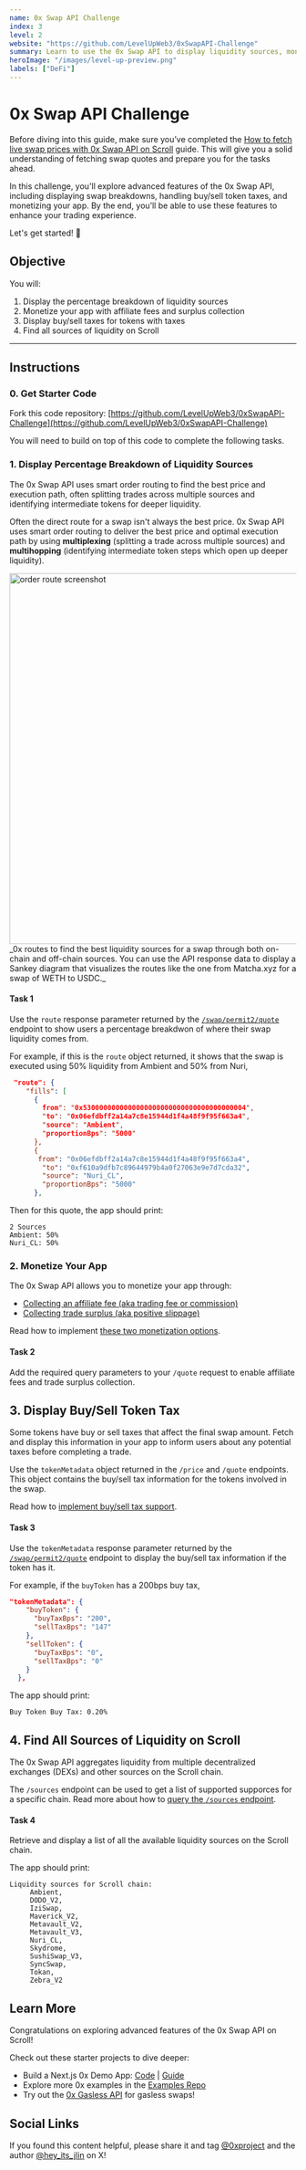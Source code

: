 ```yaml
---
name: 0x Swap API Challenge
index: 3
level: 2
website: "https://github.com/LevelUpWeb3/0xSwapAPI-Challenge"
summary: Learn to use the 0x Swap API to display liquidity sources, monetize your app, and manage token taxes on Scroll.
heroImage: "/images/level-up-preview.png"
labels: ["DeFi"]
---
```



# 0x Swap API Challenge

Before diving into this guide, make sure you’ve completed the [How to fetch live swap prices with 0x Swap API on Scroll](https://www.levelup.xyz/content/0x-on-scroll) guide. This will give you a solid understanding of fetching swap quotes and prepare you for the tasks ahead.

In this challenge, you'll explore advanced features of the 0x Swap API, including displaying swap breakdowns, handling buy/sell token taxes, and monetizing your app. By the end, you’ll be able to use these features to enhance your trading experience.

Let's get started! 💪

## Objective

You will:

1. Display the percentage breakdown of liquidity sources
2. Monetize your app with affiliate fees and surplus collection
3. Display buy/sell taxes for tokens with taxes
4. Find all sources of liquidity on Scroll

---

## Instructions

### 0. Get Starter Code

Fork this code repository: [https://github.com/LevelUpWeb3/0xSwapAPI-Challenge](https://github.com/LevelUpWeb3/0xSwapAPI-Challenge)

You will need to build on top of this code to complete the following tasks.

### 1. Display Percentage Breakdown of Liquidity Sources

The 0x Swap API uses smart order routing to find the best price and execution path, often splitting trades across multiple sources and identifying intermediate tokens for deeper liquidity.

Often the direct route for a swap isn't always the best price. 0x Swap API uses smart order routing to deliver the best price and optimal execution path by using **multiplexing** (splitting a trade across multiple sources) and **multihopping** (identifying intermediate token steps which open up deeper liquidity).

<div className="text-center">
  <img
    src="/images/challenges/order-route.png"
    alt="order route screenshot"
    width="650"
  />
  _0x routes to find the best liquidity sources for a swap through both on-chain
  and off-chain sources. You can use the API response data to display a Sankey diagram
  that visualizes the routes like the one from Matcha.xyz for a swap of WETH to USDC._
</div>

#### Task 1

Use the `route` response parameter returned by the [`/swap/permit2/quote`](https://0x.org/docs/api#tag/Swap/operation/swap::permit2::getQuote) endpoint to show users a percentage breakdwon of where their swap liquidity comes from.

For example, if this is the `route` object returned, it shows that the swap is executed using 50% liquidity from Ambient and 50% from Nuri,

```json
 "route": {
    "fills": [
      {
        from": "0x5300000000000000000000000000000000000004",
        "to": "0x06efdbff2a14a7c8e15944d1f4a48f9f95f663a4",
        "source": "Ambient",
        "proportionBps": "5000"
      },
      {
       from": "0x06efdbff2a14a7c8e15944d1f4a48f9f95f663a4",
        "to": "0xf610a9dfb7c89644979b4a0f27063e9e7d7cda32",
        "source": "Nuri_CL",
        "proportionBps": "5000"
      },
```

Then for this quote, the app should print:

```
2 Sources
Ambient: 50%
Nuri_CL: 50%
```

### 2. Monetize Your App

The 0x Swap API allows you to monetize your app through:

- [Collecting an affiliate fee (aka trading fee or commission)](https://0x.org/docs/0x-swap-api/guides/monetize-your-app-using-swap#option-1-collect-affiliate-fees)
- [Collecting trade surplus (aka positive slippage)](https://0x.org/docs/0x-swap-api/guides/monetize-your-app-using-swap#option-2-collect-trade-surplus)

Read how to implement [these two monetization options](https://0x.org/docs/0x-swap-api/guides/monetize-your-app-using-swap).

#### Task 2

Add the required query parameters to your `/quote` request to enable affiliate fees and trade surplus collection.

## 3. Display Buy/Sell Token Tax

Some tokens have buy or sell taxes that affect the final swap amount. Fetch and display this information in your app to inform users about any potential taxes before completing a trade.

Use the `tokenMetadata` object returned in the `/price` and `/quote` endpoints. This object contains the buy/sell tax information for the tokens involved in the swap.

Read how to [implement buy/sell tax support](https://0x.org/docs/developer-resources/buy-sell-tax-support).

#### Task 3

Use the `tokenMetadata` response parameter returned by the [`/swap/permit2/quote`](https://0x.org/docs/api#tag/Swap/operation/swap::permit2::getQuote) endpoint to display the buy/sell tax information if the token has it.

For example, if the `buyToken` has a 200bps buy tax,

```json
"tokenMetadata": {
    "buyToken": {
      "buyTaxBps": "200",
      "sellTaxBps": "147"
    },
    "sellToken": {
      "buyTaxBps": "0",
      "sellTaxBps": "0"
    }
  },
```

The app should print:

```
Buy Token Buy Tax: 0.20%
```

## 4. Find All Sources of Liquidity on Scroll

The 0x Swap API aggregates liquidity from multiple decentralized exchanges (DEXs) and other sources on the Scroll chain.

The `/sources` endpoint can be used to get a list of supported supporces for a specific chain. Read more about how to [query the `/sources` endpoint](https://0x.org/docs/api#tag/Sources).

#### Task 4

Retrieve and display a list of all the available liquidity sources on the Scroll chain.

The app should print:

```
Liquidity sources for Scroll chain:
     Ambient,
     DODO_V2,
     IziSwap,
     Maverick_V2,
     Metavault_V2,
     Metavault_V3,
     Nuri_CL,
     Skydrome,
     SushiSwap_V3,
     SyncSwap,
     Tokan,
     Zebra_V2
```

## Learn More

Congratulations on exploring advanced features of the 0x Swap API on Scroll!

Check out these starter projects to dive deeper:

- Build a Next.js 0x Demo App: [Code](https://github.com/0xProject/0x-examples/tree/main/swap-v2-next-app) | [Guide](./build-token-swap-dapp-nextjs)
- Explore more 0x examples in the [Examples Repo](https://github.com/0xProject/0x-examples)
- Try out the [0x Gasless API](https://0x.org/docs/gasless-api/introduction) for gasless swaps!

## Social Links

If you found this content helpful, please share it and tag [@0xproject](https://x.com/0xProject) and the author [@hey_its_jlin](https://x.com/hey_its_jlin) on X!

